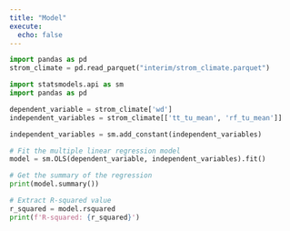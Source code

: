 ```yaml
---
title: "Model"
execute:
  echo: false
---
```


```python
import pandas as pd
strom_climate = pd.read_parquet("interim/strom_climate.parquet")
```

```python
import statsmodels.api as sm
import pandas as pd

dependent_variable = strom_climate['wd']
independent_variables = strom_climate[['tt_tu_mean', 'rf_tu_mean']]

independent_variables = sm.add_constant(independent_variables)

# Fit the multiple linear regression model
model = sm.OLS(dependent_variable, independent_variables).fit()

# Get the summary of the regression
print(model.summary())

# Extract R-squared value
r_squared = model.rsquared
print(f'R-squared: {r_squared}')

```


